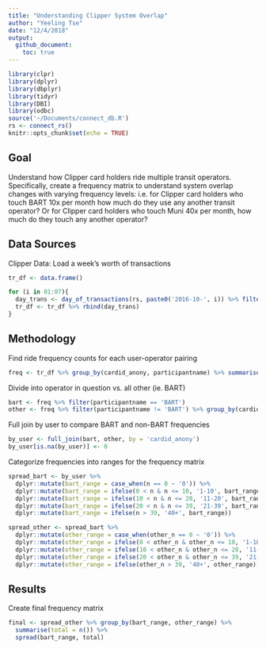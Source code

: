 ```yaml
---
title: "Understanding Clipper System Overlap"
author: "Yeeling Tse"
date: "12/4/2018"
output:
  github_document:
    toc: true
---
```


```r
library(clpr)
library(dplyr)
library(dbplyr)
library(tidyr)
library(DBI)
library(odbc)
source('~/Documents/connect_db.R')	
rs <- connect_rs()
knitr::opts_chunk$set(echo = TRUE)
```


## Goal 

Understand how Clipper card holders ride multiple transit operators. Specifically, create a frequency matrix to understand system overlap changes with varying frequency levels: i.e. for Clipper card holders who touch BART 10x per month how much do they use any another transit operator? Or for Clipper card holders who touch Muni 40x per month, how much do they touch any another operator? 

## Data Sources

Clipper Data: Load a week's worth of transactions 

```r
tr_df <- data.frame()

for (i in 01:07){
  day_trans <- day_of_transactions(rs, paste0('2016-10-', i)) %>% filter(subtype != 3 & subtype != 5)
  tr_df <- tr_df %>% rbind(day_trans)
}
```


## Methodology 

Find ride frequency counts for each user-operator pairing

```r
freq <- tr_df %>% group_by(cardid_anony, participantname) %>% summarise(n = n())
```

Divide into operator in question vs. all other (ie. BART)

```r
bart <- freq %>% filter(participantname == 'BART')
other <- freq %>% filter(participantname != 'BART') %>% group_by(cardid_anony) %>% summarise(other_n = sum(n))
```

Full join by user to compare BART and non-BART frequencies

```r
by_user <- full_join(bart, other, by = 'cardid_anony')
by_user[is.na(by_user)] <- 0
```

Categorize frequencies into ranges for the frequency matrix

```r
spread_bart <- by_user %>%
  dplyr::mutate(bart_range = case_when(n == 0 ~ '0')) %>%
  dplyr::mutate(bart_range = ifelse(0 < n & n <= 10, '1-10', bart_range)) %>%
  dplyr::mutate(bart_range = ifelse(10 < n & n <= 20, '11-20', bart_range)) %>%
  dplyr::mutate(bart_range = ifelse(20 < n & n <= 39, '21-39', bart_range)) %>%
  dplyr::mutate(bart_range = ifelse(n > 39, '40+', bart_range))

spread_other <- spread_bart %>%
  dplyr::mutate(other_range = case_when(other_n == 0 ~ '0')) %>%
  dplyr::mutate(other_range = ifelse(0 < other_n & other_n <= 10, '1-10', other_range)) %>%
  dplyr::mutate(other_range = ifelse(10 < other_n & other_n <= 20, '11-20', other_range)) %>%
  dplyr::mutate(other_range = ifelse(20 < other_n & other_n <= 39, '21-39', other_range)) %>%
  dplyr::mutate(other_range = ifelse(other_n > 39, '40+', other_range))
```


## Results

Create final frequency matrix

```r
final <- spread_other %>% group_by(bart_range, other_range) %>%
  summarise(total = n()) %>%
  spread(bart_range, total)
```








